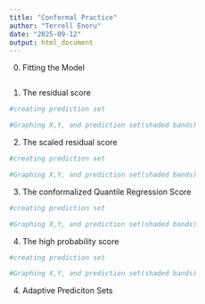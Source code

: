 ```yaml
---
title: "Conformal Practice"
author: "Terrell Enoru"
date: "2025-09-12"
output: html_document
---
```

0. Fitting the Model
```r

```


1. The residual score
```r
#creating prediction set

#Graphing X,Y, and prediction set(shaded bands)

```

2. The scaled residual score
```r
#creating prediction set

#Graphing X,Y, and prediction set(shaded bands)

```

3. The conformalized Quantile Regression Score
```r
#creating prediction set

#Graphing X,Y, and prediction set(shaded bands)

```
4. The high probability score
```r
#creating prediction set

#Graphing X,Y, and prediction set(shaded bands)
```

4. Adaptive Prediciton Sets